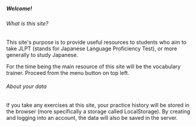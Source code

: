 ##### Welcome!
###### What is this site?
This site's purpose is to provide useful resources to students who aim to take JLPT (stands for Japanese Language Proficiency Test), or more generally to study Japanese.

For the time being the main resource of this site will be the vocabulary trainer. Proceed from the menu button on top left.

###### About your data
If you take any exercises at this site, your practice history will be stored in the browser (more specifically a storage called LocalStorage). By creating and logging into an account, the data will also be saved in the server.
